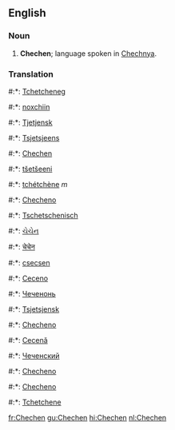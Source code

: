==English==

===Noun===

#'''Chechen'''; language spoken in [[Chechnya]].

===Translation===
#:*{{br}}: [[Tchetcheneg]]
#:*{{ce}}: [[noxchiin]]
#:*{{da}}: [[Tjetjensk]]
#:*{{nl}}: [[Tsjetsjeens]]
#:*{{en}}: [[Chechen]]
#:*{{fi}}: [[tšetšeeni]]
#:*{{fr}}: [[tchétchène]] ''m''
#:*{{gl}}: [[Checheno]]
#:*{{de}}: [[Tschetschenisch]]
#:*{{gu}}: [[ચેચેન]]
#:*{{hi}}: [[चेचेन]]
#:*{{hu}}: [[csecsen]]
#:*{{it}}: [[Ceceno]]
#:*{{mdf}}: [[Чеченонь]]
#:*{{no}}: [[Tsjetsjensk]]
#:*{{pt}}: [[Checheno]]
#:*{{ro}}: [[Cecenă]]
#:*{{ru}}: [[Чеченский]]
#:*{{es}}: [[Checheno]]
#:*{{sv}}: [[Checheno]]
#:*{{wa}}: [[Tchetchene]]

[[fr:Chechen]]
[[gu:Chechen]]
[[hi:Chechen]]
[[nl:Chechen]]